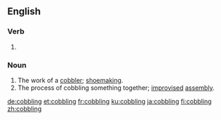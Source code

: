 ==English==

===Verb===
{{head|en|present participle}}

# {{present participle of|cobble|lang=en|nocat=1}}

===Noun===
{{en-noun}}

# The work of a [[cobbler]]; [[shoemaking]].
# The process of cobbling something together; [[improvised]] [[assembly]].

[[de:cobbling]]
[[et:cobbling]]
[[fr:cobbling]]
[[ku:cobbling]]
[[ja:cobbling]]
[[fi:cobbling]]
[[zh:cobbling]]
